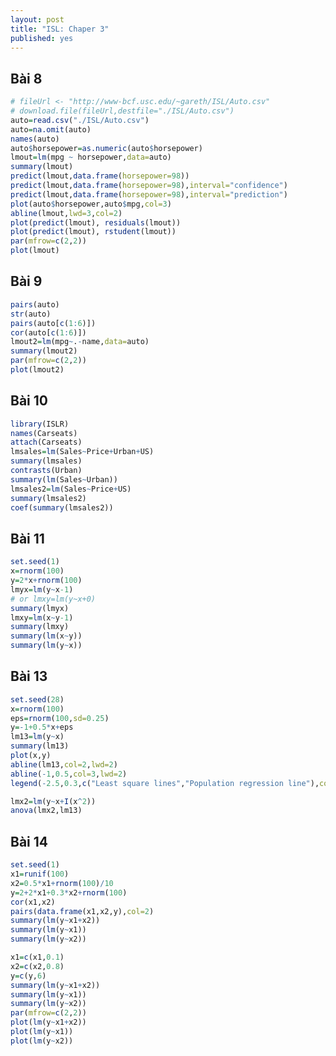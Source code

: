 ```yaml
---
layout: post
title: "ISL: Chaper 3"
published: yes
---
```


## Bài 8

```r
# fileUrl <- "http://www-bcf.usc.edu/~gareth/ISL/Auto.csv"
# download.file(fileUrl,destfile="./ISL/Auto.csv")
auto=read.csv("./ISL/Auto.csv")
auto=na.omit(auto)
names(auto)
auto$horsepower=as.numeric(auto$horsepower)
lmout=lm(mpg ~ horsepower,data=auto)
summary(lmout)
predict(lmout,data.frame(horsepower=98))
predict(lmout,data.frame(horsepower=98),interval="confidence")
predict(lmout,data.frame(horsepower=98),interval="prediction")
plot(auto$horsepower,auto$mpg,col=3)
abline(lmout,lwd=3,col=2)
plot(predict(lmout), residuals(lmout))
plot(predict(lmout), rstudent(lmout))
par(mfrow=c(2,2))
plot(lmout)
```

## Bài 9

```r
pairs(auto)
str(auto)
pairs(auto[c(1:6)])
cor(auto[c(1:6)])
lmout2=lm(mpg~.-name,data=auto)
summary(lmout2)
par(mfrow=c(2,2))
plot(lmout2)
```

## Bài 10

```r
library(ISLR)
names(Carseats)
attach(Carseats)
lmsales=lm(Sales~Price+Urban+US)
summary(lmsales)
contrasts(Urban)
summary(lm(Sales~Urban))
lmsales2=lm(Sales~Price+US)
summary(lmsales2)
coef(summary(lmsales2))
```

## Bài 11

```r
set.seed(1)
x=rnorm(100)
y=2*x+rnorm(100)
lmyx=lm(y~x-1)
# or lmxy=lm(y~x+0)
summary(lmyx)
lmxy=lm(x~y-1)
summary(lmxy)
summary(lm(x~y))
summary(lm(y~x))
```

## Bài 13

```r
set.seed(28)
x=rnorm(100)
eps=rnorm(100,sd=0.25)
y=-1+0.5*x+eps
lm13=lm(y~x)
summary(lm13)
plot(x,y)
abline(lm13,col=2,lwd=2)
abline(-1,0.5,col=3,lwd=2)
legend(-2.5,0.3,c("Least square lines","Population regression line"),col=c(2,3),lwd=2)

lmx2=lm(y~x+I(x^2))
anova(lmx2,lm13)
```

## Bài 14

```r
set.seed(1)
x1=runif(100)
x2=0.5*x1+rnorm(100)/10
y=2+2*x1+0.3*x2+rnorm(100)
cor(x1,x2)
pairs(data.frame(x1,x2,y),col=2)
summary(lm(y~x1+x2))
summary(lm(y~x1))
summary(lm(y~x2))

x1=c(x1,0.1)
x2=c(x2,0.8)
y=c(y,6)
summary(lm(y~x1+x2))
summary(lm(y~x1))
summary(lm(y~x2))
par(mfrow=c(2,2))
plot(lm(y~x1+x2))
plot(lm(y~x1))
plot(lm(y~x2))
```
